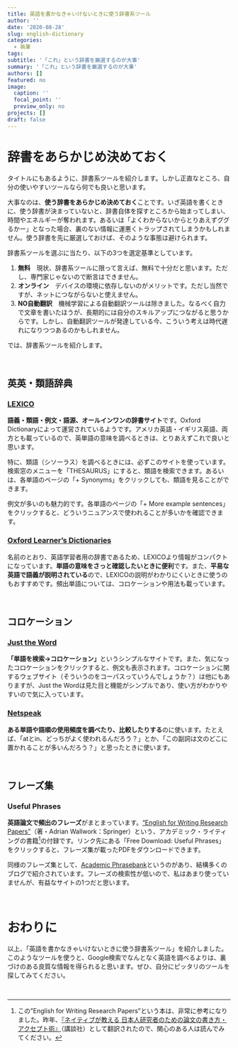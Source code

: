 ```yaml
---
title: 英語を書かなきゃいけないときに使う辞書系ツール
author: ''
date: '2020-08-28'
slug: english-dictionary
categories:
  - 執筆
tags:
subtitle: '「これ」という辞書を厳選するのが大事'
summary: '「これ」という辞書を厳選するのが大事'
authors: []
featured: no
image:
  caption: ''
  focal_point: ''
  preview_only: no
projects: []
draft: false
---
```


# 辞書をあらかじめ決めておく

タイトルにもあるように、辞書系ツールを紹介します。しかし正直なところ、自分の使いやすいツールなら何でも良いと思います。

大事なのは、**使う辞書をあらかじめ決めておく**ことです。いざ英語を書くときに、使う辞書が決まっていないと、辞書自体を探すところから始まってしまい、時間やエネルギーが奪われます。あるいは「よくわからないからとりあえずググるかー」となった場合、裏のない情報に運悪くトラップされてしまうかもしれません。使う辞書を先に厳選しておけば、そのような事態は避けられます。

辞書系ツールを選ぶに当たり、以下の3つを選定基準としています。

1. **無料**　現状、辞書系ツールに限って言えば、無料で十分だと思います。ただし、専門家じゃないので断言はできません。
2. **オンライン**　デバイスの環境に依存しないのがメリットです。ただし当然ですが、ネットにつながらないと使えません。
3. **NO自動翻訳**　機械学習による自動翻訳ツールは除きました。なるべく自力で文章を書いたほうが、長期的には自分のスキルアップにつながると思うからです。しかし、自動翻訳ツールが発達している今、こういう考えは時代遅れになりつつあるのかもしれません。

では、辞書系ツールを紹介します。

<br>

## 英英・類語辞典

### [LEXICO](https://www.lexico.com "LEXICO")

**語義・類語・例文・語源、オールインワンの辞書サイト**です。Oxford Dictionaryによって運営されているようです。アメリカ英語・イギリス英語、両方とも載っているので、英単語の意味を調べるときは、とりあえずこれで良いと思います。

特に、類語（シソーラス）を調べるときには、必ずこのサイトを使っています。検索窓のメニューを「THESAURUS」にすると、類語を検索できます。あるいは、各単語のページの「+ Synonyms」をクリックしても、類語を見ることができます。

例文が多いのも魅力的です。各単語のページの「+ More example sentences」をクリックすると、どういうニュアンスで使われることが多いかを確認できます。

### [Oxford Learner's Dictionaries](https://www.oxfordlearnersdictionaries.com "Oxford Learner's Dictionaries")

名前のとおり、英語学習者用の辞書であるため、LEXICOより情報がコンパクトになっています。**単語の意味をさっと確認したいときに便利**です。また、**平易な英語で語義が説明されている**ので、LEXICOの説明がわかりにくいときに使うのもおすすめです。頻出単語については、コロケーションや用法も載っています。

<br>

## コロケーション

### [Just the Word](http://www.just-the-word.com "Just the Word")

**「単語を検索→コロケーション」**というシンプルなサイトです。また、気になったコロケーションをクリックすると、例文も表示されます。コロケーションに関するウェブサイト（そういうのをコーパスっていうんでしょうか？）は他にもありますが、Just the Wordは見た目と機能がシンプルであり、使い方がわかりやすいので気に入っています。

### [Netspeak](https://netspeak.org "Netspeak")

**ある単語や語順の使用頻度を調べたり、比較したりする**のに使います。たとえば、「atとin、どっちがよく使われるんだろう？」とか、「この副詞は文のどこに置かれることが多いんだろう？」と思ったときに使います。

<br>

## フレーズ集

### Useful Phrases

**英語論文で頻出のフレーズ**がまとまっています。["English for Writing Research Papers"](https://www.springer.com/jp/book/9783319260921 "English for Writing Research Papers")（著・Adrian Wallwork：Springer）という、アカデミック・ライティングの書籍[^1]の付録です。リンク先にある「Free Download: Useful Phrases」をクリックすると、フレーズ集が載ったPDFをダウンロードできます。

同様のフレーズ集として、[Academic Phrasebank](http://www.phrasebank.manchester.ac.uk "Academic Phrasebank")というのがあり、結構多くのブログで紹介されています。フレーズの検索性が低いので、私はあまり使っていませんが、有益なサイトの1つだと思います。

<br>

# おわりに

以上、「英語を書かなきゃいけないときに使う辞書系ツール」を紹介しました。このようなツールを使うと、Google検索でなんとなく英語を調べるよりは、裏づけのある良質な情報を得られると思います。ぜひ、自分にピッタリのツールを探してみてください。

<br>

[^1]:この"English for Writing Research Papers"という本は、非常に参考になりました。昨年、[『ネイティブが教える 日本人研究者のための論文の書き方・アクセプト術』](https://www.amazon.co.jp/ネイティブが教える-日本人研究者のための論文の書き方・アクセプト術-KS科学一般書-エイドリアン・ウォールワーク/dp/4065120446 "Amazon商品ページ")（講談社）として翻訳されたので、関心のある人は読んでみてください。